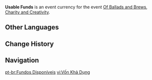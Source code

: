 {{Item Infobox
|id           = 000149
|image        = 
|type         = Event Items
|group        = Event Currencies
|event        = Of Ballads and Brews
|quality      = 3
|description  = A sizable amount of Fairbrew Jelly, representing the base capital used in setting up your shop.<br>Attracting customers and increasing earnings &mdash; these two are the key goals of all shopkeepers. As such, you must plan out your spending and increase the attractiveness of your shop.
|source1      = Obtained from [[Of Ballads and Brews/Charity and Creativity|Charity and Creativity]]
}}
'''Usable Funds''' is an event currency for the event [[Of Ballads and Brews]], [[Of Ballads and Brews/Charity and Creativity|Charity and Creativity]].

==Other Languages==
{{Other Languages
|default_hidden = 1
|en      = Usable Funds
|zhs     = 可用资金
|zhs_rm  = Kě-yòng Zījīn
|zht     = 可用資金
|zht_rm  = Kě-yòng Zījīn
|ja      = 使用可能な資金
|ja_rm   = Shiyoukanou-na Shikin
|ko      = 가용 자금
|es      = Fondos disponibles
|fr      = Budget disponible
|ru      = Доступные ресурсы
|th      = ทุนใช้จ่าย
|th_rm   = 
|vi      = Vốn Khả Dụng
|de      = Verfügbare Finanzmittel
|id      = Dana
|pt      = Fundos Disponíveis
}}

==Change History==
{{Change History|3.1}}

==Navigation==
{{Precious Navbox|Currency}}

[[pt-br:Fundos Disponíveis]]
[[vi:Vốn Khả Dụng]]